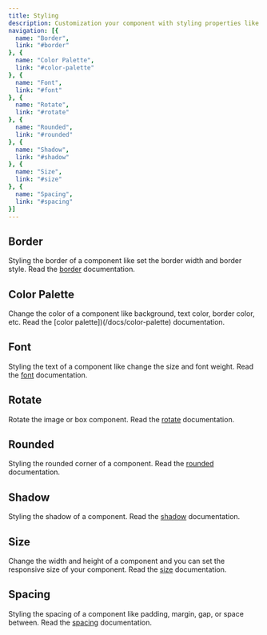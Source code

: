 ```yaml
---
title: Styling
description: Customization your component with styling properties like coloring, bordering, sizing, spacing, etc.
navigation: [{
  name: "Border",
  link: "#border"
}, {
  name: "Color Palette",
  link: "#color-palette"
}, {
  name: "Font",
  link: "#font"
}, {
  name: "Rotate",
  link: "#rotate"
}, {
  name: "Rounded",
  link: "#rounded"
}, {
  name: "Shadow",
  link: "#shadow"
}, {
  name: "Size",
  link: "#size"
}, {
  name: "Spacing",
  link: "#spacing"
}]
---
```


## Border
Styling the border of a component like set the border width and border style. Read the [border](/docs/border) documentation.

## Color Palette
Change the color of a component like background, text color, border color, etc. Read the [color palette])(/docs/color-palette) documentation.

## Font
Styling the text of a component like change the size and font weight. Read the [font](/docs/font) documentation.

## Rotate
Rotate the image or box component. Read the [rotate](/docs/rotate) documentation.

## Rounded
Styling the rounded corner of a component. Read the [rounded](/docs/rounded) documentation.

## Shadow
Styling the shadow of a component. Read the [shadow](/docs/shadow) documentation.

## Size
Change the width and height of a component and you can set the responsive size of your component. Read the [size](/docs/size) documentation.

## Spacing
Styling the spacing of a component like padding, margin, gap, or space between. Read the [spacing](/docs/spacing) documentation.

